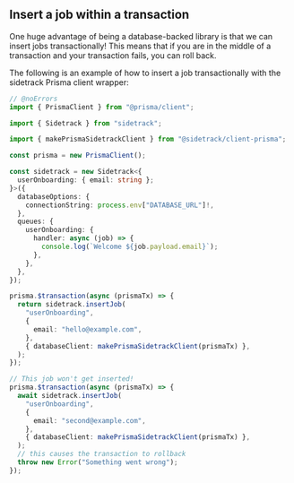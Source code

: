 ## Insert a job within a transaction

One huge advantage of being a database-backed library is that we can insert jobs transactionally! This means that if you are in the middle of a transaction and your transaction fails, you can roll back.

The following is an example of how to insert a job transactionally with the sidetrack Prisma client wrapper:

```ts twoslash
// @noErrors
import { PrismaClient } from "@prisma/client";

import { Sidetrack } from "sidetrack";

import { makePrismaSidetrackClient } from "@sidetrack/client-prisma";

const prisma = new PrismaClient();

const sidetrack = new Sidetrack<{
  userOnboarding: { email: string };
}>({
  databaseOptions: {
    connectionString: process.env["DATABASE_URL"]!,
  },
  queues: {
    userOnboarding: {
      handler: async (job) => {
        console.log(`Welcome ${job.payload.email}`);
      },
    },
  },
});

prisma.$transaction(async (prismaTx) => {
  return sidetrack.insertJob(
    "userOnboarding",
    {
      email: "hello@example.com",
    },
    { databaseClient: makePrismaSidetrackClient(prismaTx) },
  );
});

// This job won't get inserted!
prisma.$transaction(async (prismaTx) => {
  await sidetrack.insertJob(
    "userOnboarding",
    {
      email: "second@example.com",
    },
    { databaseClient: makePrismaSidetrackClient(prismaTx) },
  );
  // this causes the transaction to rollback
  throw new Error("Something went wrong");
});
```
